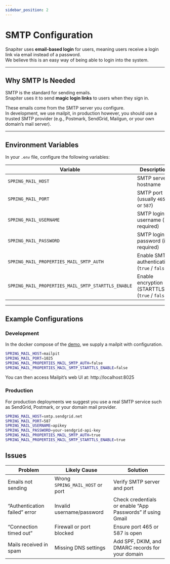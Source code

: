 ```yaml
---
sidebar_position: 2
---
```


# SMTP Configuration

Snapiter uses **email-based login** for users, meaning users receive a login link via email instead of a password.  
We believe this is an easy way of being able to login into the system.

---

## Why SMTP Is Needed

SMTP is the standard for sending emails.  
Snapiter uses it to send **magic login links** to users when they sign in.

These emails come from the SMTP server you configure.  
In development, we use mailpit, in production however, you should use a trusted SMTP provider (e.g., Postmark, SendGrid, Mailgun, or your own domain’s mail server).

---

## Environment Variables

In your `.env` file, configure the following variables:

| Variable | Description |
|-----------|-------------|
| `SPRING_MAIL_HOST` | SMTP server hostname |
| `SPRING_MAIL_PORT` | SMTP port (usually `465` or `587`) |
| `SPRING_MAIL_USERNAME` | SMTP login username (if required) |
| `SPRING_MAIL_PASSWORD` | SMTP login password (if required) |
| `SPRING_MAIL_PROPERTIES_MAIL_SMTP_AUTH` | Enable SMTP authentication (`true` / `false`) |
| `SPRING_MAIL_PROPERTIES_MAIL_SMTP_STARTTLS_ENABLE` | Enable encryption (STARTTLS) (`true` / `false`) |

---

## Example Configurations

### Development
In the docker compose of the [demo](https://github.com/snapiter/demo), we supply a mailpit with configuration.

```bash
SPRING_MAIL_HOST=mailpit
SPRING_MAIL_PORT=1025
SPRING_MAIL_PROPERTIES_MAIL_SMTP_AUTH=false
SPRING_MAIL_PROPERTIES_MAIL_SMTP_STARTTLS_ENABLE=false
```

You can then access Mailpit’s web UI at:
http://localhost:8025


### Production
For production deployments we suggest you use a real SMTP service such as SendGrid, Postmark, or your domain mail provider.
``` bash
SPRING_MAIL_HOST=smtp.sendgrid.net
SPRING_MAIL_PORT=587
SPRING_MAIL_USERNAME=apikey
SPRING_MAIL_PASSWORD=your-sendgrid-api-key
SPRING_MAIL_PROPERTIES_MAIL_SMTP_AUTH=true
SPRING_MAIL_PROPERTIES_MAIL_SMTP_STARTTLS_ENABLE=true
```


## Issues

| Problem                       | Likely Cause                     | Solution                                                   |
| ----------------------------- | -------------------------------- | ---------------------------------------------------------- |
| Emails not sending            | Wrong `SPRING_MAIL_HOST` or port | Verify SMTP server and port                                |
| “Authentication failed” error | Invalid username/password        | Check credentials or enable “App Passwords” if using Gmail |
| “Connection timed out”        | Firewall or port blocked         | Ensure port 465 or 587 is open                             |
| Mails received in spam        | Missing DNS settings             | Add SPF, DKIM, and DMARC records for your domain           |
